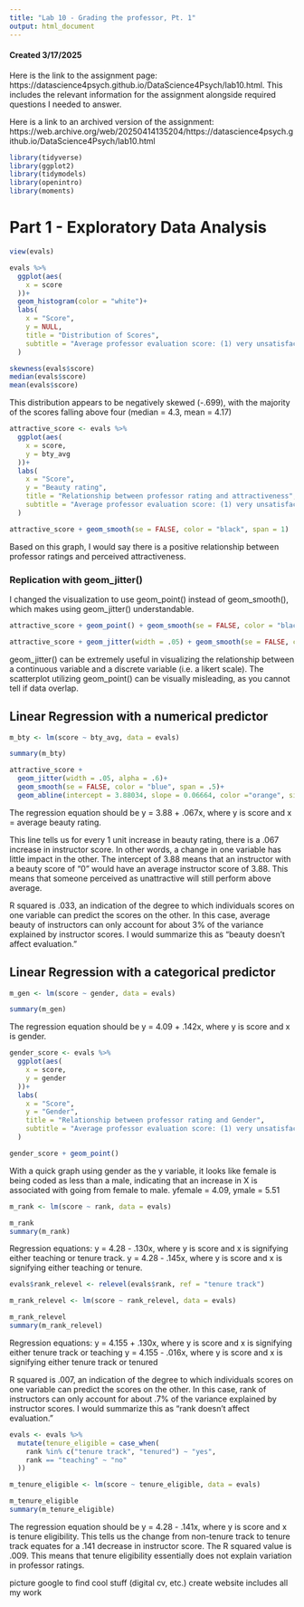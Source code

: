 ```yaml
---
title: "Lab 10 - Grading the professor, Pt. 1"
output: html_document
---
```


#### Created 3/17/2025

Here is the link to the assignment page: https://datascience4psych.github.io/DataScience4Psych/lab10.html. This includes the relevant information for the assignment alongside required questions I needed to answer.

Here is a link to an archived version of the assignment: https://web.archive.org/web/20250414135204/https://datascience4psych.github.io/DataScience4Psych/lab10.html

```r
library(tidyverse)
library(ggplot2)
library(tidymodels)
library(openintro)
library(moments)
```

# Part 1 - Exploratory Data Analysis



```r

view(evals)

evals %>%
  ggplot(aes(
    x = score
  ))+
  geom_histogram(color = "white")+
  labs(
    x = "Score",
    y = NULL,
    title = "Distribution of Scores",
    subtitle = "Average professor evaluation score: (1) very unsatisfactory - (5) excellent"
  )

skewness(evals$score)
median(evals$score)
mean(evals$score)

```

This distribution appears to be negatively skewed (-.699), with the majority of the scores falling above four (median = 4.3, mean = 4.17)


``` r

attractive_score <- evals %>%
  ggplot(aes(
    x = score,
    y = bty_avg
  ))+
  labs(
    x = "Score",
    y = "Beauty rating",
    title = "Relationship between professor rating and attractiveness",
    subtitle = "Average professor evaluation score: (1) very unsatisfactory - (5) excellent"
  )

attractive_score + geom_smooth(se = FALSE, color = "black", span = 1)

```

Based on this graph, I would say there is a positive relationship between professor ratings and perceived attractiveness.

### Replication with geom_jitter()

I changed the visualization to use geom_point() instead of geom_smooth(), which makes using geom_jitter() understandable.

``` r

attractive_score + geom_point() + geom_smooth(se = FALSE, color = "black", span = .5)

attractive_score + geom_jitter(width = .05) + geom_smooth(se = FALSE, color = "black", span = .5)

```

geom_jitter() can be extremely useful in visualizing the relationship between a continuous variable and a discrete variable (i.e. a likert scale). The scatterplot utilizing geom_point() can be visually misleading, as you cannot tell if data overlap.

## Linear Regression with a numerical predictor

```r

m_bty <- lm(score ~ bty_avg, data = evals)

summary(m_bty)

attractive_score + 
  geom_jitter(width = .05, alpha = .6)+ 
  geom_smooth(se = FALSE, color = "blue", span = .5)+
  geom_abline(intercept = 3.88034, slope = 0.06664, color ="orange", size = 1)

```

The regression equation should be y = 3.88 + .067x, where y is score and x = average beauty rating.

This line tells us for every 1 unit increase in beauty rating, there is a .067 increase in instructor score. In other words, a change in one variable has little impact in the other. The intercept of 3.88 means that an instructor with a beauty score of "0" would have an average instructor score of 3.88. This means that someone perceived as unattractive will still perform above average.

R squared is .033, an indication of the degree to which individuals scores on one variable can predict the scores on the other. In this case, average beauty of instructors can only account for about 3% of the variance explained by instructor scores. I would summarize this as "beauty doesn't affect evaluation."


## Linear Regression with a categorical predictor

```r

m_gen <- lm(score ~ gender, data = evals)

summary(m_gen)

```

The regression equation should be y = 4.09 + .142x, where y is score and x is gender.

```r

gender_score <- evals %>%
  ggplot(aes(
    x = score,
    y = gender
  ))+
  labs(
    x = "Score",
    y = "Gender",
    title = "Relationship between professor rating and Gender",
    subtitle = "Average professor evaluation score: (1) very unsatisfactory - (5) excellent"
  )

gender_score + geom_point()

```

With a quick graph using gender as the y variable, it looks like female is being coded as less than a male, indicating that an increase in X is associated with going from female to male. yfemale = 4.09, ymale = 5.51 


```r

m_rank <- lm(score ~ rank, data = evals)

m_rank
summary(m_rank)

```

Regression equations:
y = 4.28 - .130x, where y is score and x is signifying either teaching or tenure track.
y = 4.28 - .145x, where y is score and x is signifying either teaching or tenure.


```r

evals$rank_relevel <- relevel(evals$rank, ref = "tenure track")

m_rank_relevel <- lm(score ~ rank_relevel, data = evals)

m_rank_relevel
summary(m_rank_relevel)

```


Regression equations:
y = 4.155 + .130x, where y is score and x is signifying either tenure track or teaching
y = 4.155 - .016x, where y is score and x is signifying either tenure track or tenured

R squared is .007, an indication of the degree to which individuals scores on one variable can predict the scores on the other. In this case, rank of instructors can only account for about .7% of the variance explained by instructor scores. I would summarize this as "rank doesn't affect evaluation."


```r

evals <- evals %>%
  mutate(tenure_eligible = case_when(
    rank %in% c("tenure track", "tenured") ~ "yes",
    rank == "teaching" ~ "no"
  ))

m_tenure_eligible <- lm(score ~ tenure_eligible, data = evals)

m_tenure_eligible
summary(m_tenure_eligible)


```

The regression equation should be y = 4.28 - .141x, where y is score and x is tenure eligibility. This tells us the change from non-tenure track to tenure track equates for a .141 decrease in instructor score. The R squared value is .009. This means that tenure eligibility essentially does not explain variation in professor ratings.


picture
google to find cool stuff (digital cv, etc.)
create website includes all my work